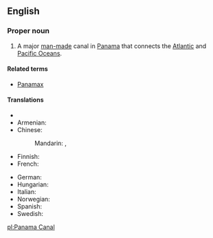 ==English==
{{wikipedia}}
===Proper noun===
{{en-proper noun|sg=[[Panama]] [[canal|Canal]]}}

# A major [[man-made]] canal in [[Panama]] that connects the [[Atlantic Ocean|Atlantic]] and [[Pacific Ocean]]s.

====Related terms====
*[[Panamax]]

====Translations====
{{trans-top|Canal}}
* {{trreq|Arabic}}
* Armenian: {{t-|hy|Պանամայի ջրանցք|tr=Panamayi ǰranc’k’}}
* Chinese:
*: Mandarin: {{t-|cmn|巴拿馬運河|sc=Hani}}, {{t-|cmn|巴拿马运河|tr=Bānámǎ Yùnhé|sc=Hani}}
* Finnish: {{t-|fi|Panaman kanava}}
* French: {{t|fr|Canal de Panamá|m}}
{{trans-mid}}
* German: {{t-|de|Panamakanal|m}}
* Hungarian: {{t|hu|Panama-csatorna}}
* Italian: {{t|it|Canale di Panamá|m}}
* Norwegian: {{t|no|Panamakanalen|m}}
* Spanish: {{t|es|Canal de Panamá|m}}
* Swedish: {{t|sv|Panamakanalen|c}}
{{trans-bottom}}

[[pl:Panama Canal]]